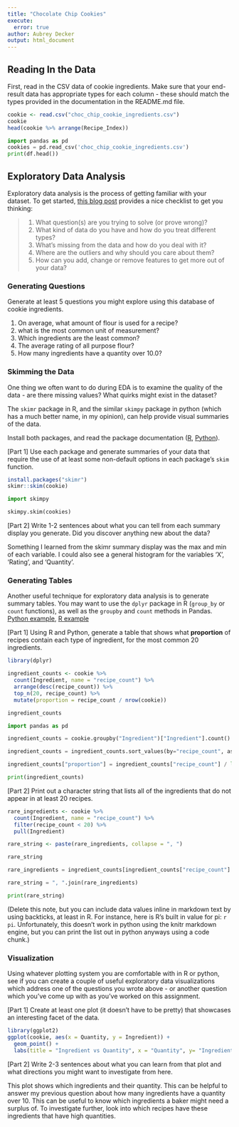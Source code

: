 ```yaml
---
title: "Chocolate Chip Cookies"
execute:
  error: true
author: Aubrey Decker
output: html_document
---
```


## Reading In the Data

First, read in the CSV data of cookie ingredients.
Make sure that your end-result data has appropriate types for each column - these should match the types provided in the documentation in the README.md file.

```r
cookie <- read.csv("choc_chip_cookie_ingredients.csv")
cookie
head(cookie %>% arrange(Recipe_Index))
```

```python
import pandas as pd
cookies = pd.read_csv('choc_chip_cookie_ingredients.csv')
print(df.head())

```


## Exploratory Data Analysis

Exploratory data analysis is the process of getting familiar with your dataset. To get started, [this blog post](https://www.mrdbourke.com/a-gentle-introduction-to-exploratory-data-analysis/) provides a nice checklist to get you thinking:

> 1.  What question(s) are you trying to solve (or prove wrong)?
> 2.  What kind of data do you have and how do you treat different types?
> 3.  What's missing from the data and how do you deal with it?
> 4.  Where are the outliers and why should you care about them?
> 5.  How can you add, change or remove features to get more out of your data?

### Generating Questions

Generate at least 5 questions you might explore using this database of cookie ingredients.

1. On average, what amount of flour is used for a recipe?
2. what is the most common unit of measurement?
3. Which ingredients are the least common?
4. The average rating of all purpose flour?
5. How many ingredients have a quantity over 10.0?


### Skimming the Data

One thing we often want to do during EDA is to examine the quality of the data - are there missing values? What quirks might exist in the dataset?

The `skimr` package in R, and the similar `skimpy` package in python (which has a much better name, in my opinion), can help provide visual summaries of the data. 

Install both packages, and read the package documentation ([R](https://cran.r-project.org/web/packages/skimr/vignettes/skimr.html), [Python](https://pypi.org/project/skimpy/)).

[Part 1] Use each package and generate summaries of your data that require the use of at least some non-default options in each package's `skim` function.


```r
install.packages("skimr")
skimr::skim(cookie)
```

```python
import skimpy

skimpy.skim(cookies)
```

[Part 2] Write 1-2 sentences about what you can tell from each summary display you generate. Did you discover anything new about the data?

Something I learned from the skimr summary display was the max and min of each variable. I could also see a general histogram for the variables 'X', 'Rating', and 'Quantity'.

### Generating Tables

Another useful technique for exploratory data analysis is to generate summary tables. 
You may want to use the `dplyr` package in R (`group_by` or `count` functions), as well as the `groupby` and `count` methods in Pandas. [Python example](https://sparkbyexamples.com/pandas/pandas-groupby-count-examples/), [R example](https://dplyr.tidyverse.org/reference/count.html)

[Part 1] Using R and Python, generate a table that shows what **proportion** of recipes contain each type of ingredient, for the most common 20 ingredients.
```R
library(dplyr)

ingredient_counts <- cookie %>%
  count(Ingredient, name = "recipe_count") %>%
  arrange(desc(recipe_count)) %>%
  top_n(20, recipe_count) %>%
  mutate(proportion = recipe_count / nrow(cookie))

ingredient_counts
```

```python
import pandas as pd

ingredient_counts = cookie.groupby("Ingredient")["Ingredient"].count().reset_index(name="recipe_count")

ingredient_counts = ingredient_counts.sort_values(by="recipe_count", ascending=False).head(20)

ingredient_counts["proportion"] = ingredient_counts["recipe_count"] / len(cookie)

print(ingredient_counts)
```

[Part 2] Print out a character string that lists all of the ingredients that do not appear in at least 20 recipes.
```r
rare_ingredients <- cookie %>%
  count(Ingredient, name = "recipe_count") %>% 
  filter(recipe_count < 20) %>%
  pull(Ingredient)

rare_string <- paste(rare_ingredients, collapse = ", ")

rare_string
```

```python
rare_ingredients = ingredient_counts[ingredient_counts["recipe_count"] < 20]["ingredient"].tolist()

rare_string = ", ".join(rare_ingredients)

print(rare_string)

```

(Delete this note, but you can include data values inline in markdown text by using backticks, at least in R. For instance, here is R's built in value for pi: `r pi`. Unfortunately, this doesn't work in python using the knitr markdown engine, but you can print the list out in python anyways using a code chunk.)

### Visualization

Using whatever plotting system you are comfortable with in R or python, see if you can create a couple of useful exploratory data visualizations which address one of the questions you wrote above - or another question which you've come up with as you've worked on this assignment.

[Part 1] Create at least one plot (it doesn't have to be pretty) that showcases an interesting facet of the data.
```r
library(ggplot2)
ggplot(cookie, aes(x = Quantity, y = Ingredient)) + 
  geom_point() +
  labs(title = "Ingredient vs Quantity", x = "Quantity", y= "Ingredient")
```

[Part 2] Write 2-3 sentences about what you can learn from that plot and what directions you might want to investigate from here.

This plot shows which ingredients and their quantity. This can be helpful to answer my previous question about how many ingredients have a quantity over 10. This can be useful to know which ingredients a baker might need a surplus of. To investigate further, look into which recipes have these ingredients that have high quantities.
